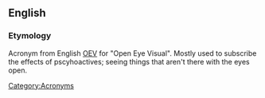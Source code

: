 == English ==
===Etymology===
Acronym from English [[OEV]] for "Open Eye Visual". Mostly used to subscribe the effects of pscyhoactives; seeing things that aren't there with the eyes open.

[[Category:Acronyms]]